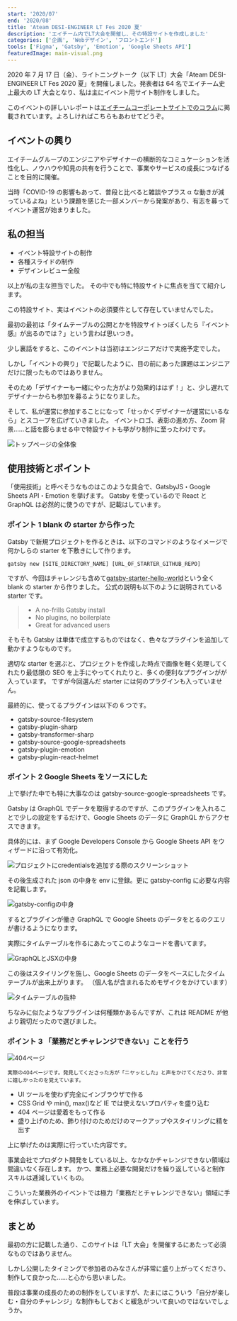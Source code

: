 ```yaml
---
start: '2020/07'
end: '2020/08'
title: 'Ateam DESI-ENGINEER LT Fes 2020 夏'
description: 'エイチーム内でLT大会を開催し、その特設サイトを作成しました'
categories: ['企画', 'Webデザイン', 'フロントエンド']
tools: ['Figma', 'Gatsby', 'Emotion', 'Google Sheets API']
featuredImage: main-visual.png
---
```


2020 年 7 月 17 日（金）、ライトニングトーク（以下 LT）大会「Ateam DESI-ENGINEER LT Fes 2020 夏」を開催しました。発表者は 64 名でエイチーム史上最大の LT 大会となり、私は主にイベント用サイト制作をしました。

このイベントの詳しいレポートは[エイチームコーポレートサイトでのコラム](https://www.a-tm.co.jp/recruit/news/column-18000/)に掲載されています。よろしければこちらもあわせてどうぞ。

## イベントの興り

エイチームグループのエンジニアやデザイナーの横断的なコミュケーションを活性化し、ノウハウや知見の共有を行うことで、事業やサービスの成長につなげることを目的に開催。

当時「COVID-19 の影響もあって、普段と比べると雑談やプラス α な動きが減っているよね」という課題を感じた一部メンバーから発案があり、有志を募ってイベント運営が始まりました。

## 私の担当

- イベント特設サイトの制作
- 各種スライドの制作
- デザインレビュー全般

以上が私の主な担当でした。
その中でも特に特設サイトに焦点を当てて紹介します。

この特設サイト、実はイベントの必須要件として存在していませんでした。

最初の最初は「タイムテーブルの公開とかを特設サイトっぽくしたら『イベント感』が出るのでは？」という言わば思いつき。

少し裏話をすると、このイベントは当初はエンジニアだけで実施予定でした。

しかし「イベントの興り」で記載したように、目の前にあった課題はエンジニアだけに限ったものではありません。

そのため「デザイナーも一緒にやった方がより効果的ははず！」と、少し遅れてデザイナーからも参加を募るようになりました。

そして、私が運営に参加することになって「せっかくデザイナーが運営にいるなら」とスコープを広げていきました。
イベントロゴ、表彰の進め方、Zoom 背景……と話を膨らませる中で特設サイトも挙がり制作に至ったわけです。

![トップページの全体像](./top.png)

## 使用技術とポイント

「使用技術」と呼べそうなものはこのような具合で、GatsbyJS・Google Sheets API・Emotion を挙げます。
Gatsby を使っているので React と GraphQL は必然的に使うのですが、記載はしています。

### ポイント 1 blank の starter から作った

Gatsby で新規プロジェクトを作るときは、以下のコマンドのようなイメージで何かしらの starter を下敷きにして作ります。

`gatsby new [SITE_DIRECTORY_NAME] [URL_OF_STARTER_GITHUB_REPO]`

ですが、今回はチャレンジも含めて[gatsby-starter-hello-world](https://github.com/gatsbyjs/gatsby-starter-hello-world)という全く blank の starter から作りました。
公式の説明も以下のように説明されている starter です。

> - A no-frills Gatsby install
> - No plugins, no boilerplate
> - Great for advanced users

そもそも Gatsby は単体で成立するものではなく、色々なプラグインを追加して動かすようなものです。

適切な starter を選ぶと、プロジェクトを作成した時点で画像を軽く処理してくれたり最低限の SEO を上手にやってくれたりと、多くの便利なプラグインがが入っています。
ですが今回選んだ starter には何のプラグインも入っていません。

最終的に、使ってるプラグインは以下の 6 つです。

- gatsby-source-filesystem
- gatsby-plugin-sharp
- gatsby-transformer-sharp
- gatsby-source-google-spreadsheets
- gatsby-plugin-emotion
- gatsby-plugin-react-helmet

### ポイント 2 Google Sheets をソースにした

上で挙げた中でも特に大事なのは gatsby-source-google-spreadsheets です。

Gatsby は GraphQL でデータを取得するのですが、このプラグインを入れることで少しの設定をするだけで、Google Sheets のデータに GraphQL からアクセスできます。

具体的には、まず Google Developers Console から Google Sheets API をウィザードに沿って有効化。

![プロジェクトにcredentialsを追加する際のスクリーンショット](./credentials.png)

その後生成された json の中身を env に登録。更に gatsby-config に必要な内容を記載します。

![gatsby-configの中身](./config.png)

するとプラグインが働き GraphQL で Google Sheets のデータをとるのクエリが書けるようになります。

実際にタイムテーブルを作るにあたってこのようなコードを書いてます。

![GraphQLとJSXの中身](./graphql-and-jsx.png)

この後はスタイリングを施し、Google Sheets のデータをベースにしたタイムテーブルが出来上がります。
（個人名が含まれるためモザイクをかけています）

![タイムテーブルの抜粋](./timetable.png)

ちなみに似たようなプラグインは何種類かあるんですが、これは README が他より親切だったので選びました。

### ポイント 3 「業務だとチャレンジできない」ことを行う

![404ページ](./404.png)

<small>実際の404ページです。発見してくださった方が「ニヤッとした」と声をかけてくださり、非常に嬉しかったのを覚えています。</small>

- UI ツールを使わず完全にインブラウザで作る
- CSS Grid や min(), max()など IE では使えないプロパティを盛り込む
- 404 ページは愛着をもって作る
- 盛り上げのため、飾り付けのためだけのマークアップやスタイリングに精を出す

上に挙げたのは実際に行っていた内容です。

事業会社でプロダクト開発をしている以上、なかなかチャレンジできない領域は間違いなく存在します。
かつ、業務上必要な開発だけを繰り返していると制作スキルは逓減していくもの。

こういった業務外のイベントでは極力「業務だとチャレンジできない」領域に手を伸ばしています。

## まとめ

最初の方に記載した通り、このサイトは「LT 大会」を開催するにあたって必須なものではありません。

しかし公開したタイミングで参加者のみなさんが非常に盛り上がってくださり、制作して良かった……と心から思いました。

普段は事業の成長のための制作をしていますが、たまにはこういう「自分が楽しむ・自分のチャレンジ」な制作もしておくと緩急がついて良いのではないでしょうか。
